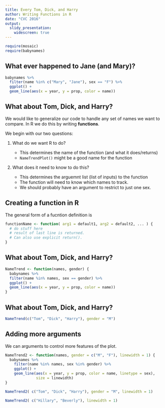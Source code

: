 ```yaml
---
title: Every Tom, Dick, and Harry
author: Writing Functions in R
date: "CVC 2016"
output: 
  slidy_presentation:
    widescreen: true
---
```


```r
require(mosaic)
require(babynames)
```

## What ever happened to Jane (and Mary)?

```r
babynames %>% 
  filter(name %in% c("Mary", "Jane"), sex == "F") %>%
  ggplot() +
  geom_line(aes(x = year, y = prop, color = name))
```



## What about Tom, Dick, and Harry?

We would like to generalize our code to handle any set of names
we want to compare.  In R we do this by writing **functions**.

We begin with our two questions:

 1. What do we want R to do?
   
    * This determines the name of the function (and what it does/returns)
    * `NameTrendPlot()` might be a good name for the function
 
 2. What does it need to know to do this?
 
    * This determines the arguemnt list (list of inputs) to the function
    * The function will need to know which names to track.  
    * We should probably have an argument to restrict to just one sex.
    
## Creating a function in R

The general form of a fucntion definition is

```r
functionName <- function( arg1 = default1, arg2 = default2, ... ) {
  # do stuff here
  # result of last line is returned.  
  # Can also use explicit return().
}
```

## What about Tom, Dick, and Harry?

```r
NameTrend <- function(names, gender) {
  babynames %>% 
  filter(name %in% names, sex == gender) %>%
  ggplot() +
  geom_line(aes(x = year, y = prop, color = name))
}
```

## What about Tom, Dick, and Harry?

```r
NameTrend(c("Tom", "Dick", "Harry"), gender = "M")
```

## Adding more arguments

We can arguments to control more features of the plot.

```r
NameTrend2 <- function(names, gender = c("M", "F"), linewidth = 1) {
  babynames %>%
    filter(name %in% names, sex %in% gender) %>%
    ggplot() +
    geom_line(aes(x = year, y = prop, color = name, linetype = sex),
              size = linewidth)
}
```

```r
NameTrend2( c("Tom", "Dick", "Harry"), gender = "M", linewidth = 1)


```

```r
NameTrend2( c("Hillary", "Beverly"), linewidth = 1)
```


